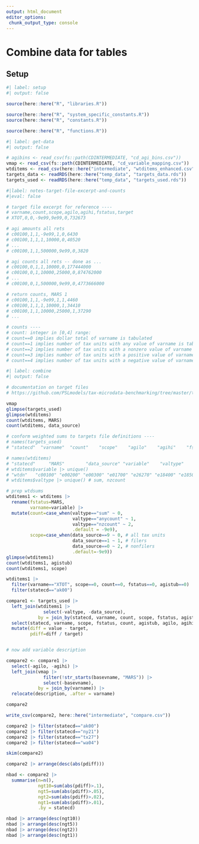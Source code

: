 ```yaml
---
output: html_document
editor_options: 
 chunk_output_type: console
---
```


# Combine data for tables


## Setup

```r
#| label: setup
#| output: false

source(here::here("R", "libraries.R"))

source(here::here("R", "system_specific_constants.R"))
source(here::here("R", "constants.R"))

source(here::here("R", "functions.R"))

```


```r
#| label: get-data
#| output: false

# agibins <- read_csv(fs::path(CDINTERMEDIATE, "cd_agi_bins.csv"))
vmap <- read_csv(fs::path(CDINTERMEDIATE, "cd_variable_mapping.csv"))
wtditems <- read_csv(here::here("intermediate", "wtditems_enhanced.csv"))
targets_data <- readRDS(here::here("temp_data", "targets_data.rds"))
targets_used <- readRDS(here::here("temp_data", "targets_used.rds"))

```

```r
#|label: notes-target-file-excerpt-and-counts
#|eval: false

# target file excerpt for reference ----
# varname,count,scope,agilo,agihi,fstatus,target
# XTOT,0,0,-9e99,9e99,0,732673

# agi amounts all rets
# c00100,1,1,-9e99,1,0,6430
# c00100,1,1,1,10000,0,40520
# ...
# c00100,1,1,500000,9e99,0,3820

# agi counts all rets -- done as ...
# c00100,0,1,1,10000,0,177444000
# c00100,0,1,10000,25000,0,874762000
# ...
# c00100,0,1,500000,9e99,0,4773666000

# return counts, MARS 1
# c00100,1,1,-9e99,1,1,4460
# c00100,1,1,1,10000,1,34410
# c00100,1,1,10000,25000,1,37290
# ...

# counts ----
# count: integer in [0,4] range:
# count==0 implies dollar total of varname is tabulated
# count==1 implies number of tax units with any value of varname is tabulated
# count==2 implies number of tax units with a nonzero value of varname is tabulated
# count==3 implies number of tax units with a positive value of varname is tabulated
# count==4 implies number of tax units with a negative value of varname is tabulated

```


```r
#| label: combine
#| output: false

# documentation on target files
# https://github.com/PSLmodels/tax-microdata-benchmarking/tree/master/tmd/areas/targets

vmap
glimpse(targets_used)
glimpse(wtditems)
count(wtditems, MARS)
count(wtditems, data_source)

# conform weighted sums to targets file definitions ----
# names(targets_used)
# "statecd"  "varname"  "count"    "scope"    "agilo"    "agihi"    "fstatus"  "target"   "active"   "agistub"  "agirange"

# names(wtditems)
# "statecd"     "MARS"        "data_source" "variable"    "valtype"     "value"       "agistub"    
# wtditems$variable |> unique()
# "wtdn"   "c00100" "e00200" "e00300" "e01700" "e26270" "e18400" "e18500" "iitax" 
# wtditems$valtype |> unique() # sum, nzcount

# prep wtdsums
wtditems1 <- wtditems |> 
  rename(fstatus=MARS,
         varname=variable) |> 
  mutate(count=case_when(valtype=="sum" ~ 0,
                         valtype=="anycount" ~ 1,
                         valtype=="nzcount" ~ 2,
                         .default = -9e9),
         scope=case_when(data_source==9 ~ 0, # all tax units
                         data_source==1 ~ 1, # filers
                         data_source==0 ~ 2, # nonfilers
                         .default=-9e9))
glimpse(wtditems1)
count(wtditems1, agistub)
count(wtditems1, scope)

wtditems1 |> 
  filter(varname=="XTOT", scope==0, count==0, fstatus==0, agistub==0) |> 
  filter(statecd=="ak00")

compare1 <- targets_used |> 
  left_join(wtditems1 |> 
              select(-valtype, -data_source),
            by = join_by(statecd, varname, count, scope, fstatus, agistub)) |> 
  select(statecd, varname, scope, fstatus, count, agistub, agilo, agihi, agirange, active, target, value) |> 
  mutate(diff = value - target,
         pdiff=diff / target)


# now add variable description

compare2 <- compare1 |> 
  select(-agilo, -agihi) |> 
  left_join(vmap |> 
              filter(!str_starts(basevname, "MARS")) |> 
              select(-basevname),
            by = join_by(varname)) |> 
  relocate(description, .after = varname)

compare2  

write_csv(compare2, here::here("intermediate", "compare.csv"))

compare2 |> filter(statecd=="ak00")
compare2 |> filter(statecd=="ny21")
compare2 |> filter(statecd=="tx27")
compare2 |> filter(statecd=="wa04")

skim(compare2)

compare2 |> arrange(desc(abs(pdiff)))

nbad <- compare2 |> 
  summarise(n=n(), 
            ngt10=sum(abs(pdiff)>.1),
            ngt5=sum(abs(pdiff)>.05),
            ngt2=sum(abs(pdiff)>.02),
            ngt1=sum(abs(pdiff)>.01),
            .by = statecd)

nbad |> arrange(desc(ngt10))
nbad |> arrange(desc(ngt5))
nbad |> arrange(desc(ngt2))
nbad |> arrange(desc(ngt1))

```



